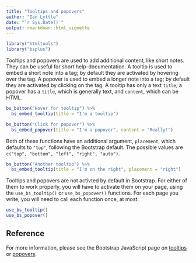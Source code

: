 ```yaml
---
title: "Tooltips and popovers"
author: "Ian Lyttle"
date: "`r Sys.Date()`"
output: rmarkdown::html_vignette
---
```


```r
library("htmltools")
library("bsplus")
```

Tooltips and popovers are used to add additional content, like short notes. They can be useful for short help-documentation. A tooltip is used to embed a short note into a tag; by default they are activated by hovering over the tag. A popover is used to embed a longer note into a tag; by default they are activated by clicking on the tag. A tooltip has only a text `title`; a popover has a `title`, which is generally text, and `content`, which can be HTML.

```r
bs_button("Hover for tooltip") %>%
  bs_embed_tooltip(title = "I'm a tooltip")
```

```r
bs_button("Click for popover") %>%
  bs_embed_popover(title = "I'm a popover", content = "Really!")
```

Both of these functions have an additional argument, `placement`, which defaults to `"top"`, following the Bootstrap default. The possible values are `c("top", "bottom", "left", "right", "auto")`.

```r
bs_button("Another tooltip") %>%
  bs_embed_tooltip(title = "I'm on the right", placement = "right")
```

Tooltips and popovers are not activted by default in Bootstrap. For either of them to work properly, you will have to activate them on your page, using the `use_bs_tooltip()` or `use_bs_popover()` functions. For each page you write, you will need to call each function once, at most. 

```r
use_bs_tooltip()
use_bs_popover()
```

## Reference

For more information, please see the Bootstrap JavaScript page on [tooltips](http://getbootstrap.com/javascript/#tooltips) or [popovers](http://getbootstrap.com/javascript/#popovers).

